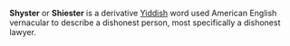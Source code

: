 '''Shyster''' or '''Shiester''' is a derivative [[Yiddish]] word used American English vernacular to describe a dishonest person, most specifically a dishonest lawyer.